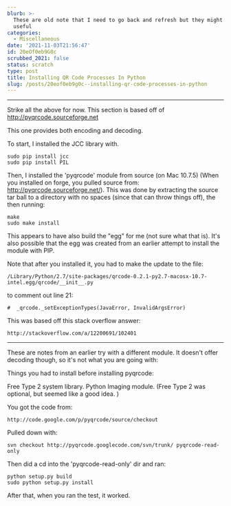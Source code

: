 ```yaml
---
blurb: >-
  These are old note that I need to go back and refresh but they might still be
  useful
categories:
  - Miscellaneous
date: '2021-11-03T21:56:47'
id: 20eOf0eb9G0c
scrubbed_2021: false
status: scratch
type: post
title: Installing QR Code Processes In Python
slug: /posts/20eof0eb9g0c--installing-qr-code-processes-in-python
---
```


---

Strike all the above for now. This section is based off of http://pyqrcode.sourceforge.net

This one provides both encoding and decoding. 

To start, I installed the JCC library with. 

	sudo pip install jcc
	sudo pip install PIL

Then, I installed the 'pyqrcode' module from source (on Mac 10.7.5) (When you installed on forge, you pulled source from: http://pyqrcode.sourceforge.net/). This was done by extracting the source tar ball to a directory with no spaces (since that can throw things off), the then running:

	make 
	sudo make install
	
This appears to have also build the "egg" for me (not sure what that is). It's also possible that the egg was created from an earlier attempt to install the module with PIP. 

Note that after you installed it, you had to make the update to the file:

	/Library/Python/2.7/site-packages/qrcode-0.2.1-py2.7-macosx-10.7-intel.egg/qrcode/__init__.py 

to comment out line 21:

	#  _qrcode._setExceptionTypes(JavaError, InvalidArgsError)

This was based off this stack overflow answer:

	http://stackoverflow.com/a/12200691/102401




---

These are notes from an earlier try with a different module. It doesn't offer decoding though, so it's not what you are going with:

Things you had to install before installing pyqrcode:

Free Type 2 system library. 
Python Imaging module. (Free Type 2 was optional, but seemed like a good idea. )


You got the code from:

	http://code.google.com/p/pyqrcode/source/checkout

Pulled down with:

	svn checkout http://pyqrcode.googlecode.com/svn/trunk/ pyqrcode-read-only

Then did a cd into the 'pyqrcode-read-only' dir and ran:

	python setup.py build
	sudo python setup.py install

After that, when you ran the test, it worked.
